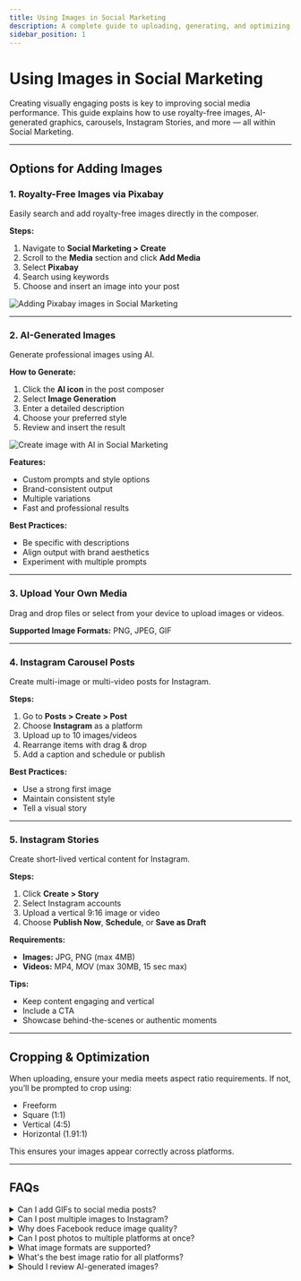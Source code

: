 ```yaml
---
title: Using Images in Social Marketing
description: A complete guide to uploading, generating, and optimizing images in Social Marketing
sidebar_position: 1
---
```


# Using Images in Social Marketing

Creating visually engaging posts is key to improving social media performance. This guide explains how to use royalty-free images, AI-generated graphics, carousels, Instagram Stories, and more — all within Social Marketing.

---

## Options for Adding Images

### 1. Royalty-Free Images via Pixabay

Easily search and add royalty-free images directly in the composer.

**Steps:**
1. Navigate to **Social Marketing > Create**
2. Scroll to the **Media** section and click **Add Media**
3. Select **Pixabay**
4. Search using keywords
5. Choose and insert an image into your post

![Adding Pixabay images in Social Marketing](./img/royalty-free-image.png)

---

### 2. AI-Generated Images

Generate professional images using AI.

**How to Generate:**
1. Click the **AI icon** in the post composer
2. Select **Image Generation**
3. Enter a detailed description
4. Choose your preferred style
5. Review and insert the result

![Create image with AI in Social Marketing](./img/ai-image.png)

**Features:**
- Custom prompts and style options
- Brand-consistent output
- Multiple variations
- Fast and professional results

**Best Practices:**
- Be specific with descriptions
- Align output with brand aesthetics
- Experiment with multiple prompts

---

### 3. Upload Your Own Media

Drag and drop files or select from your device to upload images or videos.

**Supported Image Formats:** PNG, JPEG, GIF

---

### 4. Instagram Carousel Posts

Create multi-image or multi-video posts for Instagram.

**Steps:**
1. Go to **Posts > Create > Post**
2. Choose **Instagram** as a platform
3. Upload up to 10 images/videos
4. Rearrange items with drag & drop
5. Add a caption and schedule or publish

**Best Practices:**
- Use a strong first image
- Maintain consistent style
- Tell a visual story

---

### 5. Instagram Stories

Create short-lived vertical content for Instagram.

**Steps:**
1. Click **Create > Story**
2. Select Instagram accounts
3. Upload a vertical 9:16 image or video
4. Choose **Publish Now**, **Schedule**, or **Save as Draft**

**Requirements:**
- **Images:** JPG, PNG (max 4MB)
- **Videos:** MP4, MOV (max 30MB, 15 sec max)

**Tips:**
- Keep content engaging and vertical
- Include a CTA
- Showcase behind-the-scenes or authentic moments

---

## Cropping & Optimization

When uploading, ensure your media meets aspect ratio requirements. If not, you’ll be prompted to crop using:

- Freeform
- Square (1:1)
- Vertical (4:5)
- Horizontal (1.91:1)

This ensures your images appear correctly across platforms.

---

## FAQs

<details>
<summary>Can I add GIFs to social media posts?</summary>

Yes! You can upload .gif files directly or embed from Giphy using HTML iframe code.

1. On giphy.com, click on the selected GIF.

2. Once you click on the selected GIF, you will be directed to the GIF detail page.

3. Click "< > Embed" located on the right-hand side of the GIF.

4. From there, you will be presented with two embed options via the GIPHY Embed Player:

5. Select the "Responsive Off" switch for the iframe embed version.
Select the "Responsive On" switch for the HTML5 embed version

6. Paste the code into your post and publish!

**To post the Giphy:**

At the beginning, &lt;html&gt; &lt;body&gt;. Include the "embed code" of the giphy you want to add to the post. Add /html&gt; and /body&gt; at the end.

**Here's an example:**

```html
<html>
<body>

<div style="width:100%;height:0;padding-bottom:100%;position:relative;"><iframe src="https://giphy.com/embed/p2J2OMrBI6ErC" width="100%" height="100%" style="position:absolute" frameBorder="0" class="giphy-embed" allowFullScreen></iframe></div><p><a href="https://giphy.com/gifs/zootopia-p2J2OMrBI6ErC">via GIPHY</a></p>

</html>
</body>
```
</details>

<details>
<summary>Can I post multiple images to Instagram?</summary>

Yes. Use the **carousel** feature to upload up to **10 images or videos** in a single Instagram post.
</details>

<details>
<summary>Why does Facebook reduce image quality?</summary>

Facebook compresses all uploaded images. To preserve image quality:

- Save your image as a **JPEG** using the **sRGB color profile**
- Keep the image width **2048px or less**
</details>

<details>
<summary>Can I post photos to multiple platforms at once?</summary>

Yes. You can select multiple platforms in the composer to post simultaneously. Supported platforms include:

- Facebook  
- Instagram  
- LinkedIn  
- X 
- Google Business Profile
</details>

<details>
<summary>What image formats are supported?</summary>

- **PNG**  
- **JPEG**  
- **GIF**
</details>

<details>
<summary>What's the best image ratio for all platforms?</summary>

**Square (1:1)** images offer the most compatibility and consistency across all social networks.
</details>

<details>
<summary>Should I review AI-generated images?</summary>

Yes. Always review and adjust AI-generated images to:

- Match your **brand voice** and **visual identity**
- Ensure the image aligns with your message
- Maintain **professional quality**
</details>
